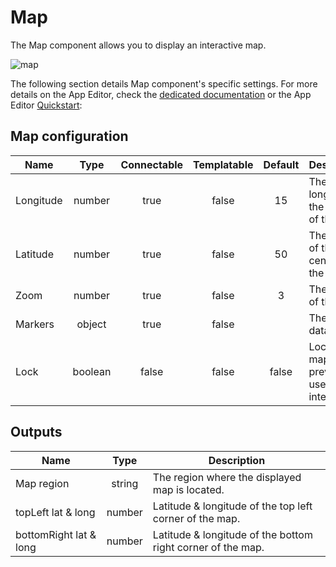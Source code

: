 
# Map

The Map component allows you to display an interactive map.

![map](../../assets/apps/4_app_component_library/map.png.webp)

The following section details Map component's specific settings. For more details on the App Editor, check the [dedicated documentation](../0_app_editor/index.mdx) or the App Editor [Quickstart](../../getting_started/7_apps_quickstart/index.mdx):

<div className="grid grid-cols-2 gap-6 mb-4">
	<DocCard
		color="orange"
		title="App Editor Documentation"
		description="The app editor is a low-code builder to create custom User Interfaces with a mix of drag-and-drop and code."
		href="/docs/apps/app_editor"
	/>
	<DocCard
		color="orange"
		title="Apps Quickstart"
		description="Learn how to build your first app in a matter of minutes."
		href="/docs/getting_started/apps_quickstart"
	/>
</div>

## Map configuration

| Name      |  Type   | Connectable | Templatable | Default | Description                              |
| --------- | :-----: | :---------: | :---------: | :-----: | ---------------------------------------- |
| Longitude | number  |    true     |    false    |   15    | The longitude of the center of the map.  |
| Latitude  | number  |    true     |    false    |   50    | The latitude of the center of the map.   |
| Zoom      | number  |    true     |    false    |    3    | The zoom of the map.                     |
| Markers   | object  |    true     |    false    |         | The map data.                            |
| Lock      | boolean |    false    |    false    |  false  | Lock the map to prevent user interaction |

## Outputs

| Name                   |  Type  | Description                                                 |
| ---------------------- | :----: | ----------------------------------------------------------- |
| Map region             | string | The region where the displayed map is located.              |
| topLeft lat & long     | number | Latitude & longitude of the top left corner of the map.     |
| bottomRight lat & long | number | Latitude & longitude of the bottom right corner of the map. |
